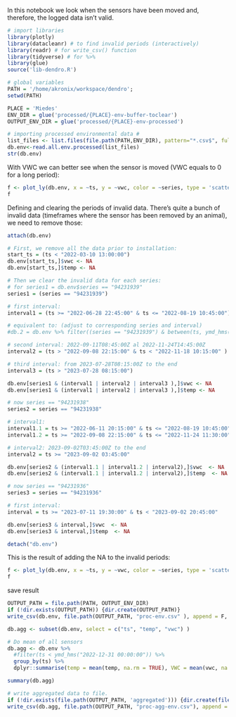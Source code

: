 In this notebook we look when the sensors have been moved and, therefore, the logged data isn't valid.

```r
# import libraries
library(plotly)
library(datacleanr) # to find invalid periods (interactively)
library(readr) # for write_csv() function
library(tidyverse) # for %>%
library(glue)
source('lib-dendro.R')

# global variables
PATH = '/home/akronix/workspace/dendro';
setwd(PATH)

PLACE = 'Miedes'
ENV_DIR = glue('processed/{PLACE}-env-buffer-toclear')
OUTPUT_ENV_DIR = glue('processed/{PLACE}-env-processed')
```


```r
# importing processed environmental data #
list_files <- list.files(file.path(PATH,ENV_DIR), pattern="*.csv$", full.names=TRUE)
db.env<-read.all.env.processed(list_files)
str(db.env)
```

With VWC we can better see when the sensor is moved (VWC equals to 0 for a long period):
```r
f <- plot_ly(db.env, x = ~ts, y = ~vwc, color = ~series, type = 'scatter', mode = 'lines')
f
```

Defining and clearing the periods of invalid data. There's quite a bunch of invalid data (timeframes where the sensor has been removed by an animal), we need to remove those:
```r
attach(db.env)

# First, we remove all the data prior to installation:
start_ts = (ts < "2022-03-10 13:00:00")
db.env[start_ts,]$vwc <- NA
db.env[start_ts,]$temp <- NA

# Then we clear the invalid data for each series:
# for series1 = db.env$series == "94231939"
series1 = (series == "94231939")

# first interval:
interval1 = (ts >= "2022-06-28 22:45:00" & ts <= "2022-08-19 10:45:00")

# equivalent to: (adjust to corresponding series and interval)
#db.2 = db.env %>% filter((series == "94231939") & between(ts, ymd_hms("2022-05-14 21:00:00", tz = "Europe/Madrid"), ymd_hms("2022-05-19 11:45:00", tz = "Europe/Madrid") ))

# second interval: 2022-09-11T08:45:00Z al 2022-11-24T14:45:00Z
interval2 = (ts > "2022-09-08 22:15:00" & ts < "2022-11-18 10:15:00" )

# third interval: from 2023-07-28T08:15:00Z to the end
interval3 = (ts > "2023-07-28 08:15:00")

db.env[series1 & (interval1 | interval2 | interval3 ),]$vwc <- NA
db.env[series1 & (interval1 | interval2 | interval3 ),]$temp <- NA

# now series == "94231938"
series2 = series == "94231938"

# interval1: 
interval1.1 = ts >= "2022-06-11 20:15:00" & ts <= "2022-08-19 10:45:00"
interval1.2 = ts >= "2022-09-08 22:15:00" & ts <= "2022-11-24 11:30:00"

# interval2: 2023-09-02T03:45:00Z to the end
interval2 = ts >= "2023-09-02 03:45:00"

db.env[series2 & (interval1.1 | interval1.2 | interval2),]$vwc  <- NA
db.env[series2 & (interval1.1 | interval1.2 | interval2),]$temp  <- NA

# now series == "94231936"
series3 = series == "94231936" 

# first interval: 
interval = ts >= "2023-07-11 19:30:00" & ts < "2023-09-02 20:45:00"

db.env[series3 & interval,]$vwc  <- NA
db.env[series3 & interval,]$temp  <- NA

detach("db.env")
```

This is the result of adding the NA to the invalid periods:
```r
f <- plot_ly(db.env, x = ~ts, y = ~vwc, color = ~series, type = 'scatter', mode = 'lines')
f
```

save result
```r
OUTPUT_PATH = file.path(PATH, OUTPUT_ENV_DIR)
if (!dir.exists(OUTPUT_PATH)) {dir.create(OUTPUT_PATH)}
write_csv(db.env, file.path(OUTPUT_PATH, "proc-env.csv" ), append = F, col_names = T)

db.agg <- subset(db.env, select = c("ts", "temp", "vwc") )

# Do mean of all sensors
db.agg <- db.env %>%
  #filter(ts < ymd_hms("2022-12-31 00:00:00")) %>%
  group_by(ts) %>%
  dplyr::summarise(temp = mean(temp, na.rm = TRUE), VWC = mean(vwc, na.rm = T))

summary(db.agg)

# write aggregated data to file.
if (!dir.exists(file.path(OUTPUT_PATH, 'aggregated'))) {dir.create(file.path(OUTPUT_PATH, 'aggregated'))}
write_csv(db.agg, file.path(OUTPUT_PATH, "proc-agg-env.csv"), append = F, col_names = T)

```


